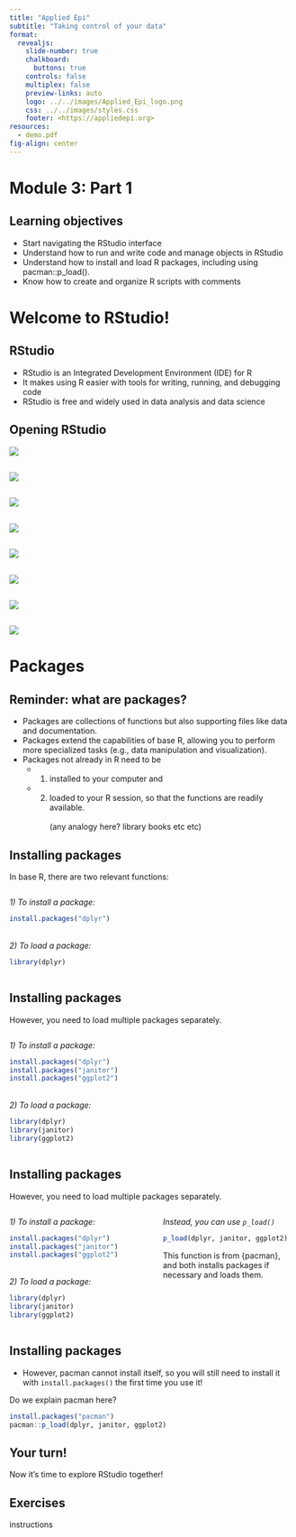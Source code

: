 ```yaml
---
title: "Applied Epi"
subtitle: "Taking control of your data"
format:
  revealjs: 
    slide-number: true
    chalkboard: 
      buttons: true
    controls: false
    multiplex: false
    preview-links: auto
    logo: ../../images/Applied_Epi_logo.png
    css: ../../images/styles.css
    footer: <https://appliedepi.org>
resources:
  - demo.pdf
fig-align: center
---
```


# Module 3: Part 1

## Learning objectives

- Start navigating the RStudio interface
- Understand how to run and write code and manage objects in RStudio
- Understand how to install and load R packages, including using pacman::p_load().
- Know how to create and organize R scripts with comments 


# Welcome to RStudio!

## RStudio

::: incremental
-   RStudio is an Integrated Development Environment (IDE) for R
-   It makes using R easier with tools for writing, running, and debugging code
-   RStudio is free and widely used in data analysis and data science
:::

## Opening RStudio

![](/images/screenshot1_desktop.png){fig-align="center"}

##

![](/images/Slide9.png)

##

![](/images/newscript.png)


##

![](/images/Slide10.png)

##

![](/images/Slide11.png)

##

![](/images/Slide12.png)

##

![](/images/Slide13.png)

##

![](/images/Slide14.png)

# Packages

## Reminder: what are packages?

- Packages are collections of functions but also supporting files like data and documentation.
- Packages extend the capabilities of base R, allowing you to perform more specialized tasks (e.g., data manipulation and visualization).
- Packages not already in R need to be 
     - 1) installed to your computer and
     - 2) loaded to your R session, so that the functions are readily available.
<br> <br>
(any analogy here? library books etc etc)

## Installing packages

In base R, there are two relevant functions:

::::::: columns
:::: {.column width="45%"}

*1) To install a package:*

```r
install.packages("dplyr")
```
<br>
*2) To load a package:*

```r
library(dplyr)
```

::::
:::::::


## Installing packages

However, you need to load multiple packages separately.

::::::: columns
:::: {.column width="45%"}

*1) To install a package:*

```r
install.packages("dplyr")
install.packages("janitor")
install.packages("ggplot2")
```
<br>
*2) To load a package:*

```r
library(dplyr)
library(janitor)
library(ggplot2)
```

::::
:::::::


## Installing packages

However, you need to load multiple packages separately.

::::::: columns
:::: {.column width="45%"}

*1) To install a package:*

```r
install.packages("dplyr")
install.packages("janitor")
install.packages("ggplot2")
```
<br>
*2) To load a package:*

```r
library(dplyr)
library(janitor)
library(ggplot2)
```

::::

:::: {.column width="5%"}
::::

:::: {.column width="50%"}

*Instead, you can use `p_load()`* 

```r
p_load(dplyr, janitor, ggplot2)
```

This function is from {pacman}, and both installs packages if necessary and loads them. 

::::

:::::::

## Installing packages

- However, pacman cannot install itself, so you will still need to install it with `install.packages()` the first time you use it!

Do we explain pacman here?

```r
install.packages("pacman")
pacman::p_load(dplyr, janitor, ggplot2)
```



## Your turn! {.exercise-slide}

Now it's time to explore RStudio together!

## Exercises

instructions
